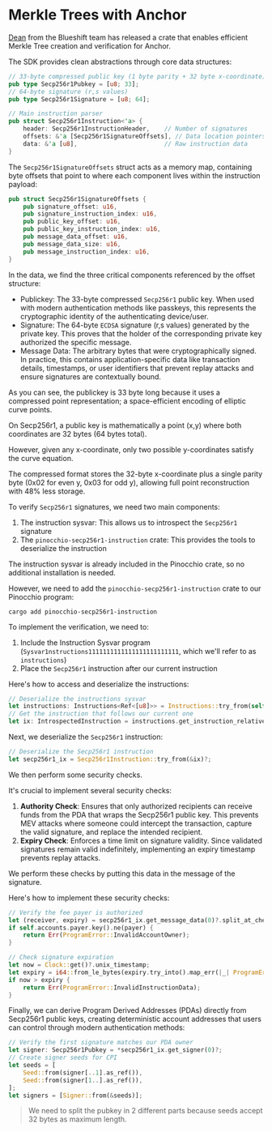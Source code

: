
# Merkle Trees with Anchor

[Dean](https://x.com/deanmlittle) from the Blueshift team has released a crate that enables efficient Merkle Tree creation and verification for Anchor.

<ArticleSection name="Introduction" id="introduction" level="h2" />

The SDK provides clean abstractions through core data structures:

```rust
// 33-byte compressed public key (1 byte parity + 32 byte x-coordinate)
pub type Secp256r1Pubkey = [u8; 33];
// 64-byte signature (r,s values)
pub type Secp256r1Signature = [u8; 64];

// Main instruction parser
pub struct Secp256r1Instruction<'a> {
    header: Secp256r1InstructionHeader,    // Number of signatures
    offsets: &'a [Secp256r1SignatureOffsets], // Data location pointers
    data: &'a [u8],                        // Raw instruction data
}
```

The `Secp256r1SignatureOffsets` struct acts as a memory map, containing byte offsets that point to where each component lives within the instruction payload:

```rust
pub struct Secp256r1SignatureOffsets {
    pub signature_offset: u16,
    pub signature_instruction_index: u16,
    pub public_key_offset: u16,
    pub public_key_instruction_index: u16,
    pub message_data_offset: u16,
    pub message_data_size: u16,
    pub message_instruction_index: u16,
}
```

In the data, we find the three critical components referenced by the offset structure:
- Publickey: The 33-byte compressed `Secp256r1` public key. When used with modern authentication methods like passkeys, this represents the cryptographic identity of the authenticating device/user.
- Signature: The 64-byte `ECDSA` signature (r,s values) generated by the private key. This proves that the holder of the corresponding private key authorized the specific message.
- Message Data: The arbitrary bytes that were cryptographically signed. In practice, this contains application-specific data like transaction details, timestamps, or user identifiers that prevent replay attacks and ensure signatures are contextually bound.

As you can see, the publickey is 33 byte long because it uses a compressed point representation; a space-efficient encoding of elliptic curve points. 

On Secp256r1, a public key is mathematically a point (x,y) where both coordinates are 32 bytes (64 bytes total).

However, given any x-coordinate, only two possible y-coordinates satisfy the curve equation. 

The compressed format stores the 32-byte x-coordinate plus a single parity byte (0x02 for even y, 0x03 for odd y), allowing full point reconstruction with 48% less storage.

<ArticleSection name="Implementation" id="implementation" level="h2" />

To verify `Secp256r1` signatures, we need two main components:
1. The instruction sysvar: This allows us to introspect the `Secp256r1` signature
2. The `pinocchio-secp256r1-instruction` crate: This provides the tools to deserialize the instruction

The instruction sysvar is already included in the Pinocchio crate, so no additional installation is needed. 

However, we need to add the `pinocchio-secp256r1-instruction` crate to our Pinocchio program:

```
cargo add pinocchio-secp256r1-instruction
```

To implement the verification, we need to:
1. Include the Instruction Sysvar program (`Sysvar1nstructions1111111111111111111111111`, which we'll refer to as `instructions`)
2. Place the `Secp256r1` instruction after our current instruction

Here's how to access and deserialize the instructions:

```rust
// Deserialize the instructions sysvar
let instructions: Instructions<Ref<[u8]>> = Instructions::try_from(self.accounts.instructions)?;
// Get the instruction that follows our current one
let ix: IntrospectedInstruction = instructions.get_instruction_relative(1)?;
```

Next, we deserialize the `Secp256r1` instruction:

```rust
// Deserialize the Secp256r1 instruction
let secp256r1_ix = Secp256r1Instruction::try_from(&ix)?;
```

We then perform some security checks.

It's crucial to implement several security checks:
1. **Authority Check**: Ensures that only authorized recipients can receive funds from the PDA that wraps the Secp256r1 public key. This prevents MEV attacks where someone could intercept the transaction, capture the valid signature, and replace the intended recipient.
2. **Expiry Check**: Enforces a time limit on signature validity. Since validated signatures remain valid indefinitely, implementing an expiry timestamp prevents replay attacks.

We perform these checks by putting this data in the message of the signature.

Here's how to implement these security checks:

```rust
// Verify the fee payer is authorized
let (receiver, expiry) = secp256r1_ix.get_message_data(0)?.split_at_checked(32).ok_or(ProgramError::InvalidInstructionData)?;
if self.accounts.payer.key().ne(payer) {
    return Err(ProgramError::InvalidAccountOwner);
}

// Check signature expiration
let now = Clock::get()?.unix_timestamp;
let expiry = i64::from_le_bytes(expiry.try_into().map_err(|_| ProgramError::InvalidInstructionData)?);
if now > expiry {
    return Err(ProgramError::InvalidInstructionData);
}
```

Finally, we can derive Program Derived Addresses (PDAs) directly from Secp256r1 public keys, creating deterministic account addresses that users can control through modern authentication methods:

```rust
// Verify the first signature matches our PDA owner
let signer: Secp256r1Pubkey = *secp256r1_ix.get_signer(0)?;
// Create signer seeds for CPI
let seeds = [
    Seed::from(signer[..1].as_ref()),
    Seed::from(signer[1..].as_ref()),
];
let signers = [Signer::from(&seeds)];
```

> We need to split the pubkey in 2 different parts because seeds accept 32 bytes as maximum length.

